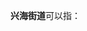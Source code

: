 '''兴海街道'''可以指：
{{PRC admin/disambig|21/03/81/002/000|21/11/03/018/000}}
{{disambig|cat=四字乡级行政区划消歧义}}
